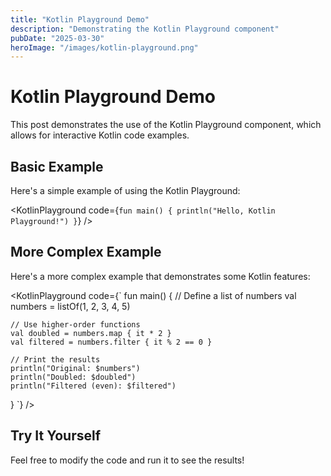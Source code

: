 ```yaml
---
title: "Kotlin Playground Demo"
description: "Demonstrating the Kotlin Playground component"
pubDate: "2025-03-30"
heroImage: "/images/kotlin-playground.png"
---
```



# Kotlin Playground Demo

This post demonstrates the use of the Kotlin Playground component, which allows for interactive Kotlin code examples.

## Basic Example

Here's a simple example of using the Kotlin Playground:

<KotlinPlayground code={`
fun main() {
    println("Hello, Kotlin Playground!")
}
`} />

## More Complex Example

Here's a more complex example that demonstrates some Kotlin features:

<KotlinPlayground code={`
fun main() {
    // Define a list of numbers
    val numbers = listOf(1, 2, 3, 4, 5)
    
    // Use higher-order functions
    val doubled = numbers.map { it * 2 }
    val filtered = numbers.filter { it % 2 == 0 }
    
    // Print the results
    println("Original: $numbers")
    println("Doubled: $doubled")
    println("Filtered (even): $filtered")
}
`} />

## Try It Yourself

Feel free to modify the code and run it to see the results!